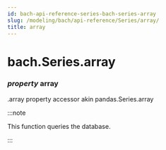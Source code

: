 ```yaml
---
id: bach-api-reference-series-bach-series-array
slug: /modeling/bach/api-reference/Series/array/
title: array
---
```


# bach.Series.array

<div className="property">

### <span className="type-annotation"><em>property </em></span> <span className="name">array</span>




<div className="content">

.array property accessor akin pandas.Series.array

:::note

This function queries the database.


:::


</div>


</div>
